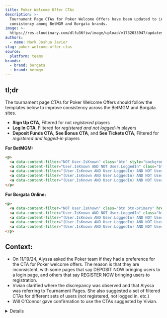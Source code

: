 ```yaml
---
title: Poker Welcome Offer CTAs
description: >-
  Tournament Page CTAs for Poker Welcome Offers have been updated to increase
  consistency among BetMGM and Borgata brands.
image: >-
  https://res.cloudinary.com/dlfu36fiw/image/upload/v1732033947/updates/poker-welcome-offer-ctas/poker-welcome-offer-ctas_qcrprm.png
authors:
  - name: Mark Joshua Javier
slug: poker-welcome-offer-ctas
source:
  platform: teams
brands:
  - brand: borgata
  - brand: betmgm
---
```


## tl;dr

The tournament page CTAs for Poker Welcome Offers should follow the templates below to improve consistency across the BetMGM and Borgata sites.

* **Sign Up CTA**, Filtered for not *registered* players
* **Log In CTA**, Filtered for *registered and not logged-in* players
* **Deposit Funds CTA**, **See Bonus CTA**, and **See Tickets CTA**, Filtered for *registered and logged-in* players

**For BetMGM:**

```html
<p>
  <a data-content-filter="NOT User.IsKnown" class="btn" style="background-color: #00a35b; color: #ffffff;" href="!!M2.Portal/mobileportal/register">Sign Up</a>
  <a data-content-filter="User.IsKnown AND NOT User.LoggedIn" class="btn" style="background-color: #00a35b; color: #ffffff;" href="!!M2.Portal/labelhost/login">Log In</a>
  <a data-content-filter="(User.IsKnown AND User.LoggedIn) AND NOT User.IsRealPlayer" class="btn" style="background-color: #00a35b; color: #ffffff;" href="!!M2.Portal/mobileportal/cashier/deposit">Deposit Funds</a>
  <a data-content-filter="(User.IsKnown AND User.LoggedIn) AND NOT User.IsRealPlayer" class="btn" style="background-color: #00a35b; color: #ffffff;" href="!!M2.Promo/offers/grouped?filter=pb">See Bonus</a>
  <a data-content-filter="(User.IsKnown AND User.LoggedIn) AND NOT User.IsRealPlayer" class="btn" style="background-color: #00a35b; color: #ffffff;" href="!!Poker.Launcher">See Tickets</a>
</p>
```

**For Borgata Online:**

```html
<p>
  <a data-content-filter="NOT User.IsKnown" class="btn btn-primary" href="!!M2.Portal/mobileportal/register">SIGN UP</a>
  <a data-content-filter="User.IsKnown AND NOT User.LoggedIn" class="btn btn-primary" href="!!M2.Portal/labelhost/login">LOG IN</a>
  <a data-content-filter="(User.IsKnown AND User.LoggedIn) AND NOT User.IsRealPlayer" class="btn btn-primary" href="!!M2.Portal/mobileportal/cashier/deposit">DEPOSIT FUNDS</a>
  <a data-content-filter="(User.IsKnown AND User.LoggedIn) AND NOT User.IsRealPlayer" class="btn btn-primary" href="!!M2.Promo/offers/grouped?filter=pb">SEE BONUS</a>
  <a data-content-filter="(User.IsKnown AND User.LoggedIn) AND NOT User.IsRealPlayer" class="btn btn-primary" href="!!Poker.Launcher">SEE TICKETS</a>
</p>
```

## Context:

* On 11/19/24, Alyssa asked the Poker team if they had a preference for the CTA for Poker welcome offers. The reason is that they are inconsistent, with some pages that say DEPOSIT NOW bringing users to a login page, and others that say REGISTER NOW bringing users to registration.
* Vivian clarified where the discrepancy was observed and that Alyssa was referring to Tournament Pages. She also suggested a set of filtered CTAs for different sets of users (not registered, not logged in, etc.)
* Will O'Connor gave confirmation to use the CTAs suggested by Vivian.

<Details summary="Source">
  ![](https://res.cloudinary.com/dlfu36fiw/image/upload/v1732036175/updates/poker-welcome-offer-ctas/sshot-2024-11-20-01-05-36_mohcmh.png)![](https://res.cloudinary.com/dlfu36fiw/image/upload/v1732036179/updates/poker-welcome-offer-ctas/sshot-2024-11-20-01-06-12_fy4xli.png)![](https://res.cloudinary.com/dlfu36fiw/image/upload/v1732036184/updates/poker-welcome-offer-ctas/sshot-2024-11-20-01-06-37_ykpaj4.png)![](https://res.cloudinary.com/dlfu36fiw/image/upload/v1732036189/updates/poker-welcome-offer-ctas/sshot-2024-11-20-01-07-07_v1y4oc.png)
</Details>
